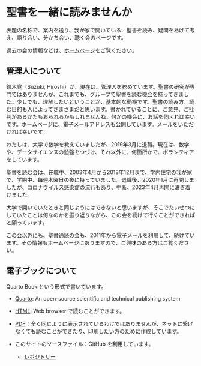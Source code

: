 # 聖書を一緒に読みませんか {#preface .unnumbered}

表題の名称で、案内を送り、我が家で開いている、聖書を読み、疑問をあげて考え、語り合い、分かち合い、聴く会のページです。

過去の会の情報などは、[ホームページ](https://icu-hsuzuki.github.io/science/index-j.html#seishonokai)をご覧ください。

## 管理人について

鈴木寛（Suzuki, Hiroshi）が、現在は、管理人を務めています。聖書の研究が専門ではありませんが、これまでも、グループで聖書を読む機会を持ってきました。少しでも、理解したいということが、基本的な動機です。聖書の読み方、読む目的も人によってさまざまだと思います。書かれていることに、ご意見、ご批判があるかたもおられるかもしれませんね。何かの機会に、お話を伺えれば幸いです。ホームページに、電子メールアドレスも公開しています。メールをいただければ幸いです。

わたしは、大学で数学を教えていましたが、2019年3月に退職。現在は、数学や、データサイエンスの勉強をつづけ、それ以外に、何箇所かで、ボランティアをしています。

聖書を読む会は、在職中、2003年4月から2018年12月まで、学内住宅の我が家で、学期中、毎週木曜日の夜に持っていました。退職後、2020年1月に再開しましたが、コロナウイルス感染症の流行もあり、中断、2023年4月再開に漕ぎ着けました。

大学で開いていたときと同じようにはできないと思いますが、そこでたいせつにしていたことは何なのかを振り返りながら、この会を続けて行くことができればと願っています。

この会以外にも、聖書通読の会も、2011年から電子メールを利用して、続けています。その情報もホームページにありますので、ご興味のある方はご覧ください。

## 電子ブックについて

Quarto Book という形式で書いています。

-   [Quarto](https://quarto.org): An open-source scientific and technical publishing system

-   [HTML](https://icu-hsuzuki.github.io/biblestudy/): Web browser で読むことができます。

-   [PDF](https://icu-hsuzuki.github.io/biblestudy/聖書の学び.pdf)：全く同じように表示されているわけではありませんが、ネットに繋げなくても読むことができたり、印刷したい方のために作成しています。

-   このサイトのソースファイル：GitHub を利用しています。

    -   [レポジトリー](https://github.com/icu-hsuzuki/biblestudy)
